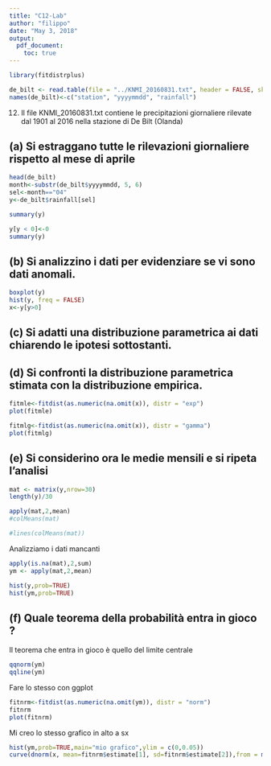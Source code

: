 ```yaml
---
title: "C12-Lab"
author: "filippo"
date: "May 3, 2018"
output: 
  pdf_document:
    toc: true
---
```


```r
library(fitdistrplus)

de_bilt <- read.table(file = "../KNMI_20160831.txt", header = FALSE, skip = 12, sep = ',')
names(de_bilt)<-c("station", "yyyymmdd", "rainfall")
```

12. Il file KNMI_20160831.txt contiene le precipitazioni giornaliere rilevate dal 1901 al 2016 nella stazione di De Bilt (Olanda)

## (a) Si estraggano tutte le rilevazioni giornaliere rispetto al mese di aprile

```r
head(de_bilt)
month<-substr(de_bilt$yyyymmdd, 5, 6)
sel<-month=="04"
y<-de_bilt$rainfall[sel]

summary(y)

y[y < 0]<-0
summary(y)
```

## (b) Si analizzino i dati per evidenziare se vi sono dati anomali.


```r
boxplot(y)
hist(y, freq = FALSE)
x<-y[y>0]
```

## (c) Si adatti una distribuzione parametrica ai dati chiarendo le ipotesi sottostanti.

## (d) Si confronti la distribuzione parametrica stimata con la distribuzione empirica.

```r
fitmle<-fitdist(as.numeric(na.omit(x)), distr = "exp")
plot(fitmle)

fitmlg<-fitdist(as.numeric(na.omit(x)), distr = "gamma")
plot(fitmlg)
```

## (e) Si considerino ora le medie mensili e si ripeta l’analisi

```r
mat <- matrix(y,nrow=30)
length(y)/30

apply(mat,2,mean)
#colMeans(mat)

#lines(colMeans(mat))
```

Analizziamo i dati mancanti

```r
apply(is.na(mat),2,sum)
ym <- apply(mat,2,mean)

hist(y,prob=TRUE)
hist(ym,prob=TRUE)
```


## (f) Quale teorema della probabilità entra in gioco ?

Il teorema che entra in gioco è quello del limite centrale

```r
qqnorm(ym)
qqline(ym)
```

Fare lo stesso con ggplot

```r

fitnrm<-fitdist(as.numeric(na.omit(ym)), distr = "norm")
fitnrm
plot(fitnrm)

```

Mi creo lo stesso grafico in alto a sx

```r
hist(ym,prob=TRUE,main="mio grafico",ylim = c(0,0.05))
curve(dnorm(x, mean=fitnrm$estimate[1], sd=fitnrm$estimate[2]),from = min(na.omit(ym)), to = max(na.omit(ym)), add=TRUE,col=2 )
```


